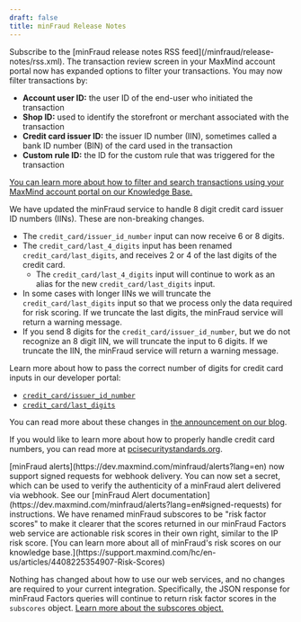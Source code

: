 ```yaml
---
draft: false
title: minFraud Release Notes
---
```


<Alert type="info">
Subscribe to the [minFraud release notes RSS feed](/minfraud/release-notes/rss.xml).
</Alert>

<ReleaseNote date="2022-03-01" title="Expanded filtering options in the account portal for minFraud transactions">
The transaction review screen in your MaxMind account portal now has expanded
options to filter your transactions. You may now filter transactions by:

- **Account user ID:** the user ID of the end-user who initiated the transaction
- **Shop ID:** used to identify the storefront or merchant associated with the
transaction
- **Credit card issuer ID:** the issuer ID number (IIN), sometimes called a bank
ID number (BIN) of the card used in the transaction
- **Custom rule ID:** the ID for the custom rule that was triggered for the
transaction

[You can learn more about how to filter and search transactions using your
MaxMind account portal on our Knowledge Base.](https://support.maxmind.com/hc/en-us/articles/4408755037851-Search-the-Log-of-my-minFraud-Transactions)

</ReleaseNote>

<ReleaseNote date="2022-01-31" title="minFraud services now handle 8 digit IINs">
We have updated the minFraud service to handle 8 digit credit card issuer ID
numbers (IINs). These are non-breaking changes.

- The `credit_card/issuer_id_number` input can now receive 6 or 8 digits.
- The `credit_card/last_4_digits` input has been renamed
`credit_card/last_digits`, and receives 2 or 4 of the last digits of the credit
card.
  - The `credit_card/last_4_digits` input will continue to work as an alias for
  the new `credit_card/last_digits` input.
- In some cases with longer IINs we will truncate the `credit_card/last_digits`
input so that we process only the data required for risk scoring. If we truncate
the last digits, the minFraud service will return a warning message.
- If you send 8 digits for the `credit_card/issuer_id_number`, but we do not
recognize an 8 digit IIN, we will truncate the input to 6 digits. If we truncate
the IIN, the minFraud service will return a warning message.

Learn more about how to pass the correct number of digits for credit card inputs
in our developer portal:
- [`credit_card/issuer_id_number`](https://dev.maxmind.com/minfraud/api-documentation/requests?lang=en#schema--request--credit-card__issuer_id_number)
- [`credit_card/last_digits`](https://dev.maxmind.com/minfraud/api-documentation/requests?lang=en#schema--request--credit-card__last_digits)

You can read more about these changes in [the announcement on our
blog](https://blog.maxmind.com/2022/01/minfraud-now-supports-8-digit-iins).

If you would like to learn more about how to properly handle credit card
numbers, you can read more at [pcisecuritystandards.org](https://pcisecuritystandards.org).
</ReleaseNote>

<ReleaseNote date="2022-01-14" title="minFraud alerts webhook now supports signed requests">
[minFraud alerts](https://dev.maxmind.com/minfraud/alerts?lang=en) now support
signed requests for webhook delivery. You can now set a secret, which can be
used to verify the authenticity of a minFraud alert delivered via webhook. See
our [minFraud Alert
documentation](https://dev.maxmind.com/minfraud/alerts?lang=en#signed-requests)
for instructions.
</ReleaseNote>

<ReleaseNote date="2022-01-10" title="minFraud subscores are now minFraud risk factor scores">
We have renamed minFraud subscores to be "risk factor scores" to make it clearer
that the scores returned in our minFraud Factors web service are actionable risk
scores in their own right, similar to the IP risk score. [You can learn more
about all of minFraud's risk scores on our knowledge
base.](https://support.maxmind.com/hc/en-us/articles/4408225354907-Risk-Scores)

Nothing has changed about how to use our web services, and no changes are
required to your current integration. Specifically, the JSON response for
minFraud Factors queries will continue to return risk factor scores in the
`subscores` object. [Learn more about the subscores
object.](/minfraud/api-documentation/responses?lang=en#schema--response--subscores)
</ReleaseNote>
